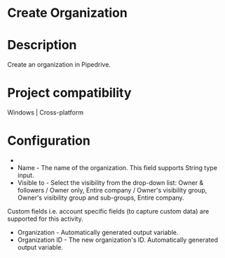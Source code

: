 ﻿# Create Organization

# Description

Create an organization in Pipedrive.

# Project compatibility

Windows | Cross-platform

# Configuration

* 
* Name - The name of the organization. This field supports String type input.
* Visible to - Select the visibility from the drop-down list: Owner & followers / Owner only, Entire company / Owner's visibility group, Owner's visibility group and sub-groups, Entire company.





Custom fields i.e. account specific fields (to capture custom data) are supported for
                this activity.





* Organization - Automatically generated output variable.
* Organization ID - The new organization's ID. Automatically generated output variable.
